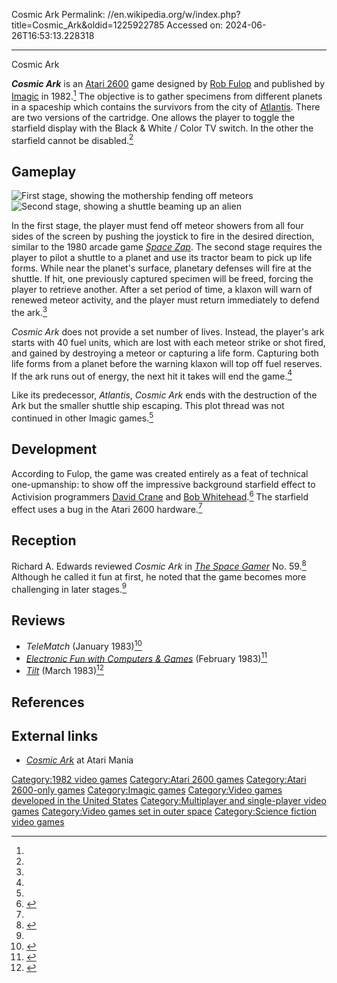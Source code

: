 Cosmic Ark
Permalink: //en.wikipedia.org/w/index.php?title=Cosmic_Ark&oldid=1225922785
Accessed on: 2024-06-26T16:53:13.228318



------
Cosmic Ark
{{short description|1982 video game}}
{{Infobox video game
| title = Cosmic Ark
| image = File:Cosmic Ark (Cover).jpg
| developer = [[Imagic]]
| publisher = Imagic
| designer = [[Rob Fulop]]<ref name="dp"/>
| released = 1982
| genre = [[Action game|Action]]
| modes = [[Single-player]], [[Multiplayer video game|multiplayer]]
| platforms = [[Atari 2600]]
}}

'''''Cosmic Ark''''' is an [[Atari 2600]] game designed by [[Rob Fulop]] and published by [[Imagic]] in 1982.<ref name=giantlist/> The objective is to gather specimens from different planets in a spaceship which contains the survivors from the city of [[Atlantis (video game)|Atlantis]]. There are two versions of the cartridge. One allows the player to toggle the starfield display with the Black & White / Color TV switch. In the other the starfield cannot be disabled.<ref name=aa/>

==Gameplay==
[[File:Cosmic Ark 1 Atari 2600.jpg|thumb|left|First stage, showing the mothership fending off meteors]]
[[File:Cosmic Ark 2 Atari 2600.jpg|thumb|left|Second stage, showing a shuttle beaming up an alien]]

In the first stage, the player must fend off meteor showers from all four sides of the screen by pushing the joystick to fire in the desired direction, similar to the 1980 arcade game ''[[Space Zap]]''. The second stage requires the player to pilot a shuttle to a planet and use its tractor beam to pick up life forms. While near the planet's surface, planetary defenses will fire at the shuttle. If hit, one previously captured specimen will be freed, forcing the player to retrieve another. After a set period of time, a klaxon will warn of renewed meteor activity, and the player must return immediately to defend the ark.<ref name=manual/>

''Cosmic Ark'' does not provide a set number of lives. Instead, the player's ark starts with 40 fuel units, which are lost with each meteor strike or shot fired, and gained by destroying a meteor or capturing a life form. Capturing both life forms from a planet before the warning klaxon will top off fuel reserves. If the ark runs out of energy, the next hit it takes will end the game.<ref name=manual/>

Like its predecessor, ''Atlantis'', ''Cosmic Ark'' ends with the destruction of the Ark but the smaller shuttle ship escaping. This plot thread was not continued in other Imagic games.<ref name=dp/>

==Development==
According to Fulop, the game was created entirely as a feat of technical one-upmanship: to show off the impressive background starfield effect to Activision programmers [[David Crane (programmer)|David Crane]] and [[Bob Whitehead]].<ref>{{cite web|last1=Fulop|first1=Rob|title=Making Crane Cry — The Origin of Cosmic Ark|url=http://robfulop.com/blog/2008/04/14/making-david-crane-cry-the-origin-of-cosmic-ark|date=April 14, 2008|archiveurl=https://web.archive.org/web/20091227184554/http://robfulop.com/blog/2008/04/14/making-david-crane-cry-the-origin-of-cosmic-ark/|archivedate=December 27, 2009|accessdate=January 4, 2020}}</ref> The starfield effect uses a bug in the Atari 2600 hardware.<ref name=dp/>

==Reception==
Richard A. Edwards reviewed ''Cosmic Ark'' in ''[[The Space Gamer]]'' No. 59.<ref name="SG">{{cite journal|last= Edwards |first= Richard A. |date=January 1983 |title=Capsule Reviews|journal=[[The Space Gamer]]|publisher=[[Steve Jackson Games]]|issue=59|pages=44}}</ref> Although he called it fun at first, he noted that the game becomes more challenging in later stages.<ref name="SG"/>

==Reviews==
* ''TeleMatch'' (January 1983)<ref>{{cite web | url=http://www.kultpower.de/archiv/heft_telematch_1983-02_seite19 | title=Kultpower Archiv: Komplettscan Telematch 2/1983}}</ref>
* ''[[Electronic Fun with Computers & Games]]'' (February 1983)<ref>{{cite web | url=https://archive.org/details/Electronic_Fun_with_Computer_Games_Vol_01_No_04_1983-02_Fun_Games_Publishing_US/page/n57/mode/2up | title=Electronic Fun with Computer & Games - Vol 01 No 04 (1983-02) (Fun & Games Publishing) (US) | date=February 1983}}</ref>
* ''[[Tilt (French magazine)|Tilt]]'' (March 1983)<ref>{{Cite web |date=1983-03-04 |title=Tubes Casettes |url=https://download.abandonware.org/magazines/Tilt/tilt_numero004/Tilt%20004%20-%20Page%20025%20(1983-03-04).jpg |website=abandonware.org |publisher=[[Tilt (French magazine)|Tilt]] |language=fr}}</ref>

==References==
{{reflist|refs=
<ref name="giantlist">{{cite web|last1=Hague|first1=James|title=The Giant List of Classic Game Programmers|url=https://dadgum.com/giantlist/}}</ref>
<ref name="aa">{{cite web|title=Cosmic Ark|url=https://www.atariage.com/software_page.html?SoftwareLabelID=104|website=AtariAge|access-date=2017-11-08|archive-url=https://web.archive.org/web/20170613132951/http://www.atariage.com/software_page.html?SoftwareLabelID=104|archive-date=2017-06-13|url-status=dead}}</ref>
<ref name="manual">{{cite web|title=Cosmic Ark Manual|url=https://archive.org/details/Cosmic_Ark_1982_Imagic|website=archive.org|year=1982 |publisher=Imagic}}</ref>
<ref name="dp">{{cite web|url=http://www.digitpress.com/library/interviews/interview_rob_fulop.html|title=DP Interviews Rob Fulop|last1=Stilphen|first1=Scott|website=Digital Press}}</ref>
}}

==External links==
*[http://www.atarimania.com/game-atari-2600-vcs-cosmic-ark_s6775.html ''Cosmic Ark''] at Atari Mania

[[Category:1982 video games]]
[[Category:Atari 2600 games]]
[[Category:Atari 2600-only games]]
[[Category:Imagic games]]
[[Category:Video games developed in the United States]]
[[Category:Multiplayer and single-player video games]]
[[Category:Video games set in outer space]]
[[Category:Science fiction video games]]